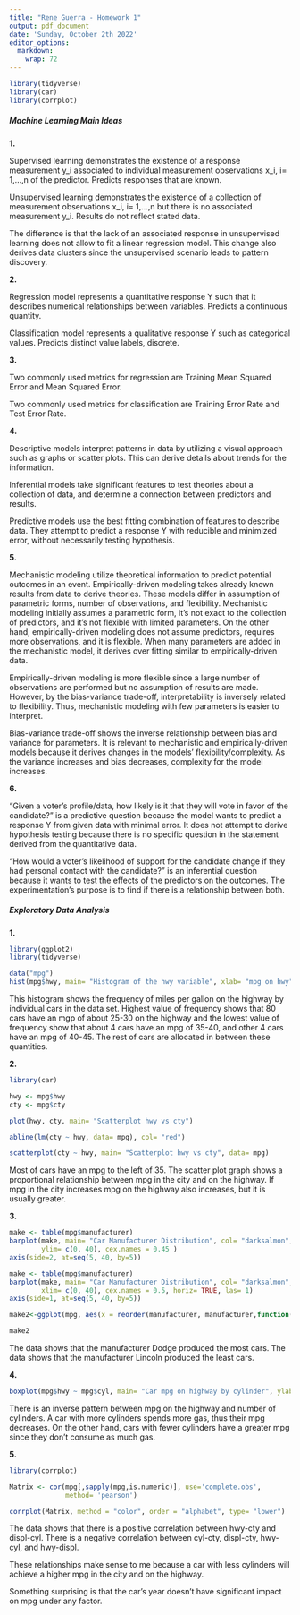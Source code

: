 ```yaml
---
title: "Rene Guerra - Homework 1"
output: pdf_document
date: 'Sunday, October 2th 2022'
editor_options: 
  markdown: 
    wrap: 72
---
```


```r
library(tidyverse)
library(car)
library(corrplot)
```

##### Machine Learning Main Ideas

**1.**

Supervised learning demonstrates the existence of a response measurement
y_i associated to individual measurement observations x_i, i= 1,...,n of
the predictor. Predicts responses that are known.

Unsupervised learning demonstrates the existence of a collection of
measurement observations x_i, i= 1,...,n but there is no associated
measurement y_i. Results do not reflect stated data.

The difference is that the lack of an associated response in
unsupervised learning does not allow to fit a linear regression model.
This change also derives data clusters since the unsupervised scenario
leads to pattern discovery.

**2.**

Regression model represents a quantitative response Y such that it
describes numerical relationships between variables. Predicts a
continuous quantity.

Classification model represents a qualitative response Y such as
categorical values. Predicts distinct value labels, discrete.

**3.**

Two commonly used metrics for regression are Training Mean Squared Error
and Mean Squared Error.

Two commonly used metrics for classification are Training Error Rate and
Test Error Rate.

**4.**

Descriptive models interpret patterns in data by utilizing a visual
approach such as graphs or scatter plots. This can derive details about
trends for the information.

Inferential models take significant features to test theories about a
collection of data, and determine a connection between predictors and
results.

Predictive models use the best fitting combination of features to
describe data. They attempt to predict a response Y with reducible and
minimized error, without necessarily testing hypothesis.

**5.**

Mechanistic modeling utilize theoretical information to predict
potential outcomes in an event. Empirically-driven modeling takes
already known results from data to derive theories. These models differ
in assumption of parametric forms, number of observations, and
flexibility. Mechanistic modeling initially assumes a parametric form,
it's not exact to the collection of predictors, and it's not flexible
with limited parameters. On the other hand, empirically-driven modeling
does not assume predictors, requires more observations, and it is
flexible. When many parameters are added in the mechanistic model, it
derives over fitting similar to empirically-driven data.

Empirically-driven modeling is more flexible since a large number of
observations are performed but no assumption of results are made.
However, by the bias-variance trade-off, interpretability is inversely
related to flexibility. Thus, mechanistic modeling with few parameters
is easier to interpret.

Bias-variance trade-off shows the inverse relationship between bias and
variance for parameters. It is relevant to mechanistic and
empirically-driven models because it derives changes in the models'
flexibility/complexity. As the variance increases and bias decreases,
complexity for the model increases.

**6.**

"Given a voter's profile/data, how likely is it that they will vote in
favor of the candidate?" is a predictive question because the model
wants to predict a response Y from given data with minimal error. It
does not attempt to derive hypothesis testing because there is no
specific question in the statement derived from the quantitative data.

"How would a voter's likelihood of support for the candidate change if
they had personal contact with the candidate?" is an inferential
question because it wants to test the effects of the predictors on the
outcomes. The experimentation's purpose is to find if there is a
relationship between both.

##### Exploratory Data Analysis

**1.**

```r

library(ggplot2)
library(tidyverse)

data("mpg")
hist(mpg$hwy, main= "Histogram of the hwy variable", xlab= "mpg on hwy", col= c("bisque","salmon","coral","coral2","bisque","cornsilk","cornsilk"))

```

This histogram shows the frequency of miles per gallon on the highway by
individual cars in the data set. Highest value of frequency shows that
80 cars have an mgp of about 25-30 on the highway and the lowest value
of frequency show that about 4 cars have an mpg of 35-40, and other 4
cars have an mpg of 40-45. The rest of cars are allocated in between
these quantities.

**2.**

```r
library(car)

hwy <- mpg$hwy
cty <- mpg$cty

plot(hwy, cty, main= "Scatterplot hwy vs cty")

abline(lm(cty ~ hwy, data= mpg), col= "red")

scatterplot(cty ~ hwy, main= "Scatterplot hwy vs cty", data= mpg)

```

Most of cars have an mpg to the left of 35. The scatter plot graph shows
a proportional relationship between mpg in the city and on the highway.
If mpg in the city increases mpg on the highway also increases, but it
is usually greater.

**3.**

```r

make <- table(mpg$manufacturer)
barplot(make, main= "Car Manufacturer Distribution", col= "darksalmon", 
        ylim= c(0, 40), cex.names = 0.45 )
axis(side=2, at=seq(5, 40, by=5))

```

```r

make <- table(mpg$manufacturer)
barplot(make, main= "Car Manufacturer Distribution", col= "darksalmon", 
        xlim= c(0, 40), cex.names = 0.5, horiz= TRUE, las= 1)
axis(side=1, at=seq(5, 40, by=5))

```

```r

make2<-ggplot(mpg, aes(x = reorder(manufacturer, manufacturer,function(x)-length(x))))+ labs(y = "Frequency", x = "Manufacturer") + geom_bar(fill="darksalmon", colour= "black")

make2

```

The data shows that the manufacturer Dodge produced the most cars. The
data shows that the manufacturer Lincoln produced the least cars.

**4.**

```r

boxplot(mpg$hwy ~ mpg$cyl, main= "Car mpg on highway by cylinder", ylab= "mpg on highway", xlab= "Number of cylinders", col= "darksalmon")

```

There is an inverse pattern between mpg on the highway and number of
cylinders. A car with more cylinders spends more gas, thus their mpg
decreases. On the other hand, cars with fewer cylinders have a greater
mpg since they don't consume as much gas.

**5.**

```r

library(corrplot)

Matrix <- cor(mpg[,sapply(mpg,is.numeric)], use='complete.obs', 
              method= 'pearson')

corrplot(Matrix, method = "color", order = "alphabet", type= "lower")

```

The data shows that there is a positive correlation between hwy-cty and
displ-cyl. There is a negative correlation between cyl-cty, displ-cty,
hwy-cyl, and hwy-displ.

These relationships make sense to me because a car with less cylinders
will achieve a higher mpg in the city and on the highway.

Something surprising is that the car's year doesn't have significant
impact on mpg under any factor.

